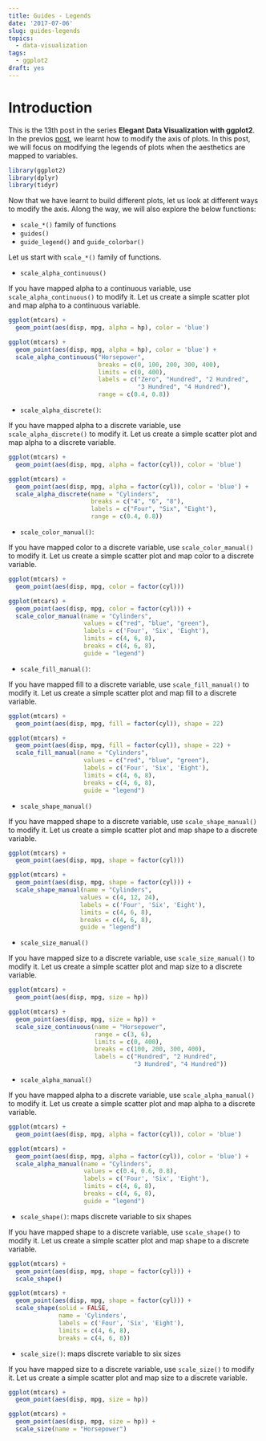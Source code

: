 ```yaml
---
title: Guides - Legends
date: '2017-07-06'
slug: guides-legends
topics:
  - data-visualization
tags:
  - ggplot2
draft: yes
---
```


# Introduction

This is the 13th post in the series **Elegant Data Visualization with ggplot2**. In the previos [post](https://rsquaredacademy.github.io/blog/post/guides-axes/), we learnt how to modify the axis of plots. In this post, we will focus on modifying the legends of plots when the aesthetics are mapped to variables.


```r
library(ggplot2)
library(dplyr)
library(tidyr)
```


Now that we have learnt to build different plots, let us look at different ways to modify the axis. Along the way, we will also explore the below functions:

- `scale_*()` family of functions 
- `guides()`
- `guide_legend()` and `guide_colorbar()`

Let us start with `scale_*()` family of functions.

- `scale_alpha_continuous()`

If you have mapped alpha to a continuous variable, use `scale_alpha_continuous()` to modify it. Let us create  a simple scatter plot and map alpha to a continuous variable.

```r
ggplot(mtcars) +
  geom_point(aes(disp, mpg, alpha = hp), color = 'blue')
```

```r
ggplot(mtcars) +
  geom_point(aes(disp, mpg, alpha = hp), color = 'blue') +
  scale_alpha_continuous("Horsepower",
                         breaks = c(0, 100, 200, 300, 400),
                         limits = c(0, 400),
                         labels = c("Zero", "Hundred", "2 Hundred", 
                                    "3 Hundred", "4 Hundred"),
                         range = c(0.4, 0.8))
```

- `scale_alpha_discrete()`:

If you have mapped alpha to a discrete variable, use `scale_alpha_discrete()` to modify it. Let us create  a simple scatter plot and map alpha to a discrete variable.

```r
ggplot(mtcars) +
  geom_point(aes(disp, mpg, alpha = factor(cyl)), color = 'blue')
```

```r
ggplot(mtcars) +
  geom_point(aes(disp, mpg, alpha = factor(cyl)), color = 'blue') +
  scale_alpha_discrete(name = "Cylinders",
                       breaks = c("4", "6", "8"),
                       labels = c("Four", "Six", "Eight"),
                       range = c(0.4, 0.8))
```

- `scale_color_manual()`:

If you have mapped color to a discrete variable, use `scale_color_manual()` to modify it. Let us create  a simple scatter plot and map color to a discrete variable.

```r
ggplot(mtcars) +
  geom_point(aes(disp, mpg, color = factor(cyl)))
```

```r
ggplot(mtcars) +
  geom_point(aes(disp, mpg, color = factor(cyl))) +
  scale_color_manual(name = "Cylinders",
                     values = c("red", "blue", "green"),
                     labels = c('Four', 'Six', 'Eight'),
                     limits = c(4, 6, 8),
                     breaks = c(4, 6, 8),
                     guide = "legend")
```

- `scale_fill_manual()`:

If you have mapped fill to a discrete variable, use `scale_fill_manual()` to modify it. Let us create  a simple scatter plot and map fill to a discrete variable.

```r
ggplot(mtcars) +
  geom_point(aes(disp, mpg, fill = factor(cyl)), shape = 22)
```

```r
ggplot(mtcars) +
  geom_point(aes(disp, mpg, fill = factor(cyl)), shape = 22) +
  scale_fill_manual(name = "Cylinders",
                     values = c("red", "blue", "green"),
                     labels = c('Four', 'Six', 'Eight'),
                     limits = c(4, 6, 8),
                     breaks = c(4, 6, 8),
                     guide = "legend")
```


- `scale_shape_manual()`

If you have mapped shape to a discrete variable, use `scale_shape_manual()` to modify it. Let us create  a simple scatter plot and map shape to a discrete variable.

```r
ggplot(mtcars) +
  geom_point(aes(disp, mpg, shape = factor(cyl)))
```

```r
ggplot(mtcars) +
  geom_point(aes(disp, mpg, shape = factor(cyl))) +
  scale_shape_manual(name = "Cylinders",
                    values = c(4, 12, 24),
                    labels = c('Four', 'Six', 'Eight'),
                    limits = c(4, 6, 8),
                    breaks = c(4, 6, 8),
                    guide = "legend")
```

- `scale_size_manual()`

If you have mapped size to a discrete variable, use `scale_size_manual()` to modify it. Let us create  a simple scatter plot and map size to a discrete variable.

```r
ggplot(mtcars) +
  geom_point(aes(disp, mpg, size = hp))
```

```r
ggplot(mtcars) +
  geom_point(aes(disp, mpg, size = hp)) +
  scale_size_continuous(name = "Horsepower",
                        range = c(3, 6),
                        limits = c(0, 400),
                        breaks = c(100, 200, 300, 400),
                        labels = c("Hundred", "2 Hundred",
                                   "3 Hundred", "4 Hundred"))
```

- `scale_alpha_manual()`

If you have mapped alpha to a discrete variable, use `scale_alpha_manual()` to modify it. Let us create  a simple scatter plot and map alpha to a discrete variable.

```r
ggplot(mtcars) +
  geom_point(aes(disp, mpg, alpha = factor(cyl)), color = 'blue')
```

```r
ggplot(mtcars) +
  geom_point(aes(disp, mpg, alpha = factor(cyl)), color = 'blue') +
  scale_alpha_manual(name = "Cylinders",
                     values = c(0.4, 0.6, 0.8),
                     labels = c('Four', 'Six', 'Eight'),
                     limits = c(4, 6, 8),
                     breaks = c(4, 6, 8),
                     guide = "legend")
```

- `scale_shape()`: maps discrete variable to six shapes

If you have mapped shape to a discrete variable, use `scale_shape()` to modify it. Let us create  a simple scatter plot and map shape to a discrete variable.

```r
ggplot(mtcars) +
  geom_point(aes(disp, mpg, shape = factor(cyl))) +
  scale_shape()
```

```r
ggplot(mtcars) +
  geom_point(aes(disp, mpg, shape = factor(cyl))) +
  scale_shape(solid = FALSE,
              name = 'Cylinders',
              labels = c('Four', 'Six', 'Eight'),
              limits = c(4, 6, 8),
              breaks = c(4, 6, 8))
```

- `scale_size()`: maps discrete variable to six sizes

If you have mapped size to a discrete variable, use `scale_size()` to modify it. Let us create  a simple scatter plot and map size to a discrete variable.

```r
ggplot(mtcars) +
  geom_point(aes(disp, mpg, size = hp))

```

```r
ggplot(mtcars) +
  geom_point(aes(disp, mpg, size = hp)) +
  scale_size(name = "Horsepower")
```
